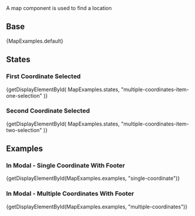 
<div className="lead doc">A map component is used to find a location</div>

## Base

<CodeView>{MapExamples.default}</CodeView>

## States

### First Coordinate Selected

<CodeView>
  {getDisplayElementById(
    MapExamples.states,
    "multiple-coordinates-item-one-selection"
  )}
</CodeView>

### Second Coordinate Selected

<CodeView>
  {getDisplayElementById(
    MapExamples.states,
    "multiple-coordinates-item-two-selection"
  )}
</CodeView>

## Examples

### In Modal - Single Coordinate With Footer

<CodeView isViewport demoStyles="height: 660px;">
  {getDisplayElementById(MapExamples.examples, "single-coordinate")}
</CodeView>

### In Modal - Multiple Coordinates With Footer

<CodeView isViewport demoStyles="height: 660px;">
  {getDisplayElementById(MapExamples.examples, "multiple-coordinates")}
</CodeView>
